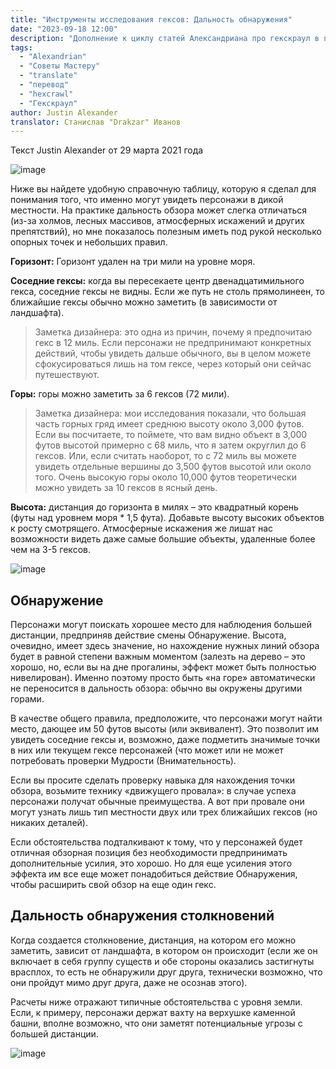```yaml
---
title: "Инструменты исследования гексов: Дальность обнаружения"
date: "2023-09-18 12:00"
description: "Дополнение к циклу статей Александриана про гекскраул в пятой редакции D&D про инструменты исследования гексов - дальность обнаружения #alexandrian #gmtips #hexcrawl"
tags: 
  - "Alexandrian"
  - "Советы Мастеру"
  - "translate"
  - "перевод"
  - "hexcrawl"
  - "Гекскраул"
author: Justin Alexander
translator: Станислав "Drakzar" Иванов
---
```


Текст Justin Alexander от 29 марта 2021 года

![image](https://cyborgsandmages.com/images/hexcrawl-5e-distance-1.jpg)

Ниже вы найдете удобную справочную таблицу, которую я сделал для понимания того, что именно могут увидеть персонажи в дикой местности. На практике дальность обзора может слегка отличаться (из-за холмов, лесных массивов, атмосферных искажений и других препятствий), но мне показалось полезным иметь под рукой несколько опорных точек и небольших правил.

**Горизонт:** Горизонт удален на три мили на уровне моря.

**Соседние гексы:** когда вы пересекаете центр двенадцатимильного гекса, соседние гексы не видны. Если же путь не столь прямолинеен, то ближайшие гексы обычно можно заметить (в зависимости от ландшафта).

> Заметка дизайнера: это одна из причин, почему я предпочитаю гекс в 12 миль. Если персонажи не предпринимают конкретных действий, чтобы увидеть дальше обычного, вы в целом можете сфокусироваться лишь на том гексе, через который они сейчас путешествуют.

**Горы:** горы можно заметить за 6 гексов (72 мили).

> Заметка дизайнера: мои исследования показали, что большая часть горных гряд имеет среднюю высоту около 3,000 футов. Если вы посчитаете, то поймете, что вам видно объект в 3,000 футов высотой примерно с 68 миль, что я затем округлил до 6 гексов. Или, если считать наоборот, то с 72 миль вы можете увидеть отдельные вершины до 3,500 футов высотой или около того. Очень высокую горы около 10,000 футов теоретически можно увидеть за 10 гексов в ясный день.

**Высота:** дистанция до горизонта в милях – это квадратный корень (футы над уровнем моря * 1,5 фута). Добавьте высоту высоких объектов к росту смотрящего. Атмосферные искажения же лишат нас возможности видеть даже самые большие объекты, удаленные более чем на 3-5 гексов.

![image](https://cyborgsandmages.com/images/hexcrawl-5e-distance-2.jpg)

## Обнаружение
Персонажи могут поискать хорошее место для наблюдения большей дистанции, предприняв действие смены Обнаружение. Высота, очевидно, имеет здесь значение, но нахождение нужных линий обзора будет в равной степени важным моментом (залезть на дерево – это хорошо, но, если вы на дне прогалины, эффект может быть полностью нивелирован). Именно поэтому просто быть «на горе» автоматически не переносится в дальность обзора: обычно вы окружены другими горами.

В качестве общего правила, предположите, что персонажи могут найти место, дающее им 50 футов высоты (или эквивалент). Это позволит им увидеть соседние гексы и, возможно, даже подметить значимые точки в них или текущем гексе персонажей (что может или не может потребовать проверки Мудрости (Внимательность).

Если вы просите сделать проверку навыка для нахождения точки обзора, возьмите технику «движущего провала»: в случае успеха персонажи получат обычные преимущества. А вот при провале они могут узнать лишь тип местности двух или трех ближайших гексов (но никаких деталей).

Если обстоятельства подталкивают к тому, что у персонажей будет отличная обзорная позиция без необходимости предпринимать дополнительные усилия, это хорошо. Но для еще усиления этого эффекта им все еще может понадобиться действие Обнаружения, чтобы расширить свой обзор на еще один гекс.

## Дальность обнаружения столкновений

Когда создается столкновение, дистанция, на котором его можно заметить, зависит от ландшафта, в котором он происходит (если же он включает в себя группу существ и обе стороны оказались застигнуты врасплох, то есть не обнаружили друг друга, технически возможно, что они пройдут мимо друг друга, даже не осознав этого).

Расчеты ниже отражают типичные обстоятельства с уровня земли. Если, к примеру, персонажи держат вахту на верхушке каменной башни, вполне возможно, что они заметят потенциальные угрозы с большей дистанции.

![image](https://cyborgsandmages.com/images/hexcrawl-5e-distance-3.jpg)
